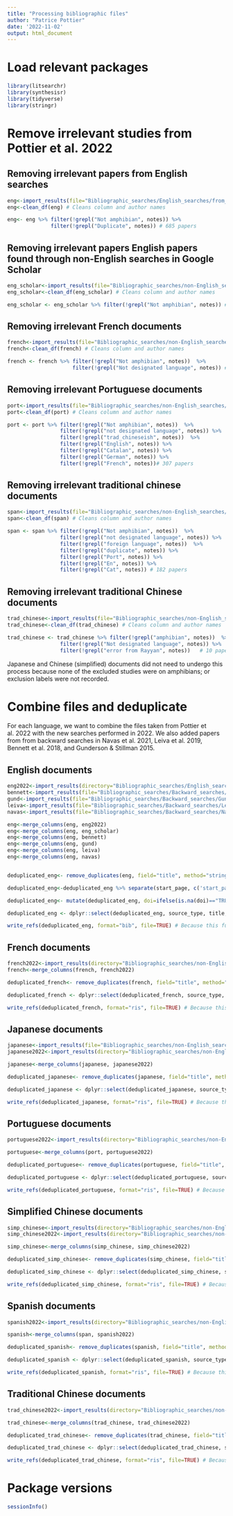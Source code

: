 ```yaml
---
title: "Processing bibliographic files"
author: "Patrice Pottier"
date: '2022-11-02'
output: html_document
---
```


# Load relevant packages
```r
library(litsearchr)
library(synthesisr)
library(tidyverse)
library(stringr)
```

# **Remove irrelevant studies from Pottier et al. 2022**

## Removing irrelevant papers from English searches

```r
eng<-import_results(file="Bibliographic_searches/English_searches/from_Pottier_et_al_2022/articles_screened_abstracts_english.ris")
eng<-clean_df(eng) # Cleans column and author names

eng<- eng %>% filter(!grepl("Not amphibian", notes)) %>% 
              filter(!grepl("Duplicate", notes)) # 685 papers
```

## Removing irrelevant papers English papers found through non-English searches in Google Scholar

```r
eng_scholar<-import_results(file="Bibliographic_searches/non-English_searches/English_from_non_English_searches/articles_screened_abstracts_english_scholar.ris")
eng_scholar<-clean_df(eng_scholar) # Cleans column and author names

eng_scholar <- eng_scholar %>% filter(!grepl("Not amphibian", notes)) # 50 papers
```

## Removing irrelevant French documents

```r
french<-import_results(file="Bibliographic_searches/non-English_searches/French/from_Pottier_et_al_2022/articles_screened_abstracts_french.ris")
french<-clean_df(french) # Cleans column and author names

french <- french %>% filter(!grepl("Not amphibian", notes))  %>% 
                     filter(!grepl("Not designated language", notes)) # 19 papers
```

## Removing irrelevant Portuguese documents

```r
port<-import_results(file="Bibliographic_searches/non-English_searches/Portuguese/from_Pottier_et_al_2022/articles_screened_abstracts_portuguese.ris")
port<-clean_df(port) # Cleans column and author names

port <- port %>% filter(!grepl("Not amphibian", notes))  %>% 
                 filter(!grepl("not designated language", notes)) %>% 
                 filter(!grepl("trad_chineseish", notes))  %>%  
                 filter(!grepl("English", notes)) %>% 
                 filter(!grepl("Catalan", notes)) %>% 
                 filter(!grepl("German", notes)) %>% 
                 filter(!grepl("French", notes))# 307 papers
```


## Removing irrelevant traditional chinese documents

```r
span<-import_results(file="Bibliographic_searches/non-English_searches/Spanish/from_Pottier_et_al_2022/articles_screened_abstracts_spanish.ris")
span<-clean_df(span) # Cleans column and author names

span <- span %>% filter(!grepl("Not amphibian", notes))  %>% 
                 filter(!grepl("not designated language", notes)) %>% 
                 filter(!grepl("foreign language", notes))  %>%  
                 filter(!grepl("duplicate", notes)) %>% 
                 filter(!grepl("Port", notes)) %>% 
                 filter(!grepl("En", notes)) %>% 
                 filter(!grepl("Cat", notes)) # 182 papers
```

## Removing irrelevant traditional Chinese documents
```r
trad_chinese<-import_results(file="Bibliographic_searches/non-English_searches/traditional_Chinese/from_Pottier_et_al_2022/articles_screened_abstracts_trad_chinese.ris")
trad_chinese<-clean_df(trad_chinese) # Cleans column and author names

trad_chinese <- trad_chinese %>% filter(!grepl("amphibian", notes))  %>% 
                 filter(!grepl("Not designated language", notes)) %>% 
                 filter(!grepl("error from Rayyan", notes))   # 10 papers
```


Japanese and Chinese (simplified) documents did not need to undergo this process because none of the excluded studies were on amphibians; or exclusion labels were not recorded. 

# **Combine files and deduplicate**

For each language, we want to combine the files taken from Pottier et al. 2022 with the new searches performed in 2022. 
We also added papers from from backward searches in Navas et al. 2021, Leiva et al. 2019, Bennett et al. 2018, and Gunderson & Stillman 2015. 

## English documents

```r
eng2022<-import_results(directory="Bibliographic_searches/English_searches/new_searches_CTmin_Tpref")
bennett<-import_results(file="Bibliographic_searches/Backward_searches/Bennett_et_al_2018/Bennett_et_al_2018_ctmin.ris")
gund<-import_results(file="Bibliographic_searches/Backward_searches/Gunderson_and_Stillman_2015/Gunderson_Stillman_2015_ctmin.ris")
leiva<-import_results(file="Bibliographic_searches/Backward_searches/Leiva_et_al_2019/leiva_et_al_2019_ctmin.ris")
navas<-import_results(file="Bibliographic_searches/Backward_searches/Navas_et_al_2021/Navas_et_al_2021_tpref.ris")

eng<-merge_columns(eng, eng2022)
eng<-merge_columns(eng, eng_scholar)
eng<-merge_columns(eng, bennett)
eng<-merge_columns(eng, gund)
eng<-merge_columns(eng, leiva)
eng<-merge_columns(eng, navas)


deduplicated_eng<- remove_duplicates(eng, field="title", method="string_osa") # This method is quite conservative so it may miss some duplicates that can be removed in Rayyan later on. 

deduplicated_eng<-deduplicated_eng %>% separate(start_page, c('start_page', 'end_page'),sep="-")

deduplicated_eng<- mutate(deduplicated_eng, doi=ifelse(is.na(doi)=="TRUE", 0, doi))

deduplicated_eng <- dplyr::select(deduplicated_eng, source_type, title, author, source, abstract, year, doi, volume, issue, start_page, end_page, language, url, database, keywords)  # 1694 records

write_refs(deduplicated_eng, format="bib", file=TRUE) # Because this function stores the file in the project directly, this file was moved to "/English_searches/deduplicated_records" and renamed as "deduplicated_english_CTmin_Tpref.ris"
```

## French documents

```r
french2022<-import_results(directory="Bibliographic_searches/non-English_searches/French/new_searches_CTmin_Tpref")
french<-merge_columns(french, french2022)

deduplicated_french<- remove_duplicates(french, field="title", method="string_osa") # This method is quite conservative so it may miss some duplicates that can be removed in Rayyan later on. 

deduplicated_french <- dplyr::select(deduplicated_french, source_type, title, author, source, abstract,  year, doi, url, keywords) # 492 records

write_refs(deduplicated_french, format="ris", file=TRUE) # Because this function stores the file in the project directly, this file was moved to "/non-English_searches/French/deduplicated_records" and renamed as "deduplicated_french_CTmin_Tpref.ris"
```


## Japanese documents

```r
japanese<-import_results(file="Bibliographic_searches/non-English_searches/Japanese/from_Pottier_et_al_2022/articles_screened_abstracts_japanese.ris")
japanese2022<-import_results(directory="Bibliographic_searches/non-English_searches/Japanese/new_searches_CTmin_Tpref")

japanese<-merge_columns(japanese, japanese2022)

deduplicated_japanese<- remove_duplicates(japanese, field="title", method="string_osa") # This method is quite conservative so it may miss some duplicates that can be removed in Rayyan later on. 

deduplicated_japanese <- dplyr::select(deduplicated_japanese, source_type, title, author, source, abstract,  year, volume, issue, start_page, end_page, url, keywords) # 152 records

write_refs(deduplicated_japanese, format="ris", file=TRUE) # Because this function stores the file in the project directly, this file was moved to "/non-English_searches/Japanese/deduplicated_records" and renamed as "deduplicated_japanese_CTmin_Tpref.ris"
```


## Portuguese documents

```r
portuguese2022<-import_results(directory="Bibliographic_searches/non-English_searches/Portuguese/new_searches_CTmin_Tpref")

portuguese<-merge_columns(port, portuguese2022)

deduplicated_portuguese<- remove_duplicates(portuguese, field="title", method="string_osa") # This method is quite conservative so it may miss some duplicates that can be removed in Rayyan later on. 

deduplicated_portuguese <- dplyr::select(deduplicated_portuguese, source_type, title, author, source, abstract,  year, doi, url, keywords) # 576 records

write_refs(deduplicated_portuguese, format="ris", file=TRUE) # Because this function stores the file in the project directly, this file was moved to "/non-English_searches/Portuguese/deduplicated_records" and renamed as "deduplicated_portuguese_CTmin_Tpref.ris"
```

## Simplified Chinese documents

```r
simp_chinese<-import_results(directory="Bibliographic_searches/non-English_searches/simplified_Chinese/from_Pottier_et_al_2022")
simp_chinese2022<-import_results(directory="Bibliographic_searches/non-English_searches/simplified_Chinese/new_searches_CTmin_Tpref")

simp_chinese<-merge_columns(simp_chinese, simp_chinese2022)

deduplicated_simp_chinese<- remove_duplicates(simp_chinese, field="title", method="string_osa") # This method is quite conservative so it may miss some duplicates that can be removed in Rayyan later on. 

deduplicated_simp_chinese <- dplyr::select(deduplicated_simp_chinese, source_type, title, author, source, abstract,  year, doi, url) # 27 records

write_refs(deduplicated_simp_chinese, format="ris", file=TRUE) # Because this function stores the file in the project directly, this file was moved to "/non-English_searches/simplified_Chinese/deduplicated_records" and renamed as "deduplicated_simp_chinese_CTmin_Tpref.ris"
```


## Spanish documents

```r
spanish2022<-import_results(directory="Bibliographic_searches/non-English_searches/Spanish/new_searches_CTmin_Tpref")

spanish<-merge_columns(span, spanish2022)

deduplicated_spanish<- remove_duplicates(spanish, field="title", method="string_osa") # This method is quite conservative so it may miss some duplicates that can be removed in Rayyan later on. 

deduplicated_spanish <- dplyr::select(deduplicated_spanish, source_type, title, author, source, abstract,  year, doi, url, keywords) # 490 records

write_refs(deduplicated_spanish, format="ris", file=TRUE) # Because this function stores the file in the project directly, this file was moved to "/non-English_searches/Spanish/deduplicated_records" and renamed as "deduplicated_spanish_CTmin_Tpref.ris"
```

## Traditional Chinese documents 

```r
trad_chinese2022<-import_results(directory="Bibliographic_searches/non-English_searches/traditional_Chinese/new_searches_CTmin_Tpref")

trad_chinese<-merge_columns(trad_chinese, trad_chinese2022)

deduplicated_trad_chinese<- remove_duplicates(trad_chinese, field="title", method="string_osa") # This method is quite conservative so it may miss some duplicates that can be removed in Rayyan later on. 

deduplicated_trad_chinese <- dplyr::select(deduplicated_trad_chinese, source_type, title, author, source, year) # 15 records

write_refs(deduplicated_trad_chinese, format="ris", file=TRUE) # Because this function stores the file in the project directly, this file was moved to "/non-English_searches/traditional_Chinese/deduplicated_records" and renamed as "deduplicated_trad_chinese_CTmin_Tpref.ris"
```


# Package versions
```r
sessionInfo()
```

